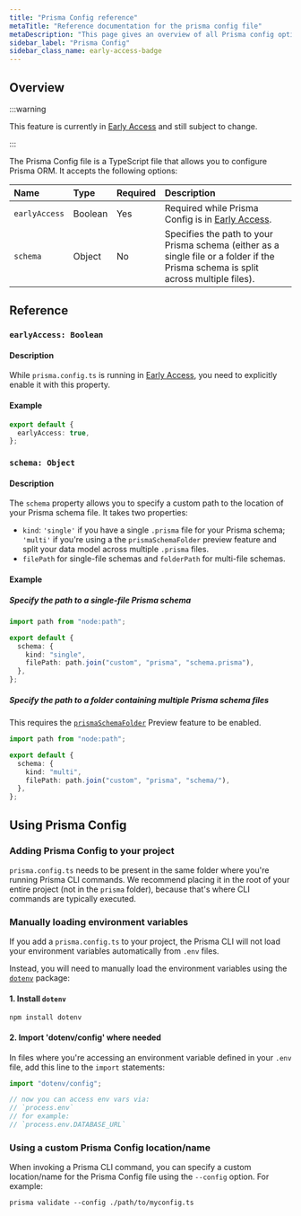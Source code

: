 ```yaml
---
title: "Prisma Config reference"
metaTitle: "Reference documentation for the prisma config file"
metaDescription: "This page gives an overview of all Prisma config options available for use."
sidebar_label: "Prisma Config"
sidebar_class_name: early-access-badge
---
```


## Overview

:::warning

This feature is currently in [Early Access](/orm/more/releases#early-access) and still subject to change.

:::

The Prisma Config file is a TypeScript file that allows you to configure Prisma ORM. It accepts the following options:

| Name          | Type    | Required | Description                                                                                                                         |
| :------------ | :------ | :------- | :---------------------------------------------------------------------------------------------------------------------------------- |
| `earlyAccess` | Boolean | Yes      | Required while Prisma Config is in [Early Access](/orm/more/releases#early-access).                                                 |
| `schema`      | Object  | No       | Specifies the path to your Prisma schema (either as a single file or a folder if the Prisma schema is split across multiple files). |

## Reference

### `earlyAccess: Boolean`

#### Description

While `prisma.config.ts` is running in [Early Access](/orm/more/releases#early-access), you need to explicitly enable it with this property.

#### Example

```ts file=prisma.config.ts
export default {
  earlyAccess: true,
};
```

### `schema: Object`

#### Description

The `schema` property allows you to specify a custom path to the location of your Prisma schema file. It takes two properties:

- `kind`: `'single'` if you have a single `.prisma` file for your Prisma schema; `'multi'` if you're using a the `prismaSchemaFolder` preview feature and split your data model across multiple `.prisma` files.
- `filePath` for single-file schemas and `folderPath` for multi-file schemas.

#### Example

##### Specify the path to a single-file Prisma schema

```ts file=prisma.config.ts
import path from "node:path";

export default {
  schema: {
    kind: "single",
    filePath: path.join("custom", "prisma", "schema.prisma"),
  },
};
```

##### Specify the path to a folder containing multiple Prisma schema files

This requires the [`prismaSchemaFolder`](/orm/prisma-schema/overview/location#multi-file-prisma-schema) Preview feature to be enabled.

```ts file=prisma.config.ts
import path from "node:path";

export default {
  schema: {
    kind: "multi",
    filePath: path.join("custom", "prisma", "schema/"),
  },
};
```

## Using Prisma Config

### Adding Prisma Config to your project

`prisma.config.ts` needs to be present in the same folder where you're running Prisma CLI commands. We recommend placing it in the root of your entire project (not in the `prisma` folder), because that's where CLI commands are typically executed.

### Manually loading environment variables

If you add a `prisma.config.ts` to your project, the Prisma CLI will not load your environment variables automatically from `.env` files.

Instead, you will need to manually load the environment variables using the [`dotenv`](https://github.com/motdotla/dotenv) package:

#### 1. Install `dotenv`

```terminal
npm install dotenv
```

#### 2. Import 'dotenv/config' where needed

In files where you're accessing an environment variable defined in your `.env` file, add this line to the `import` statements:

```ts file=prisma.config.ts
import "dotenv/config";

// now you can access env vars via:
// `process.env`
// for example:
// `process.env.DATABASE_URL`
```

### Using a custom Prisma Config location/name

When invoking a Prisma CLI command, you can specify a custom location/name for the Prisma Config file using the `--config` option. For example:

```terminal
prisma validate --config ./path/to/myconfig.ts
```